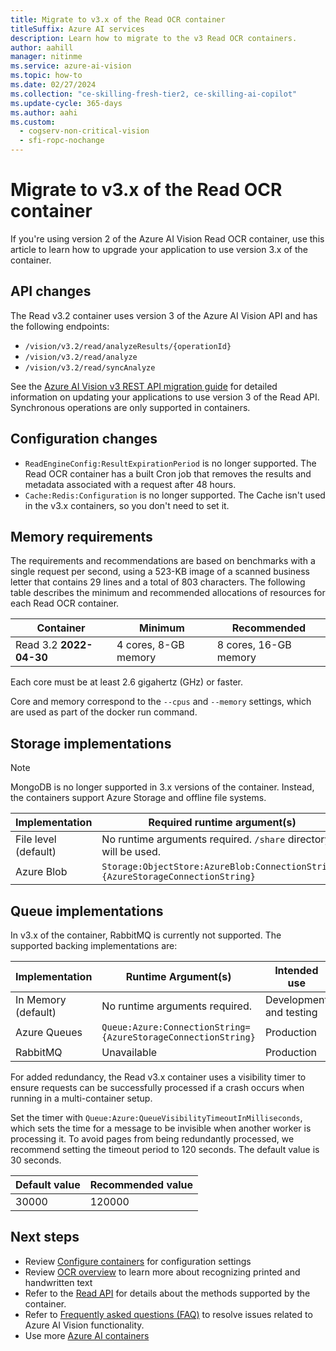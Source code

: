 ```yaml
---
title: Migrate to v3.x of the Read OCR container
titleSuffix: Azure AI services
description: Learn how to migrate to the v3 Read OCR containers. 
author: aahill
manager: nitinme
ms.service: azure-ai-vision
ms.topic: how-to
ms.date: 02/27/2024
ms.collection: "ce-skilling-fresh-tier2, ce-skilling-ai-copilot"
ms.update-cycle: 365-days
ms.author: aahi
ms.custom:
  - cogserv-non-critical-vision
  - sfi-ropc-nochange
---
```


# Migrate to v3.x of the Read OCR container

If you're using version 2 of the Azure AI Vision Read OCR container, use this article to learn how to upgrade your application to use version 3.x of the container.

## API changes

The Read v3.2 container uses version 3 of the Azure AI Vision API and has the following endpoints:

* `/vision/v3.2/read/analyzeResults/{operationId}`
* `/vision/v3.2/read/analyze`
* `/vision/v3.2/read/syncAnalyze`

See the [Azure AI Vision v3 REST API migration guide](./upgrade-api-versions.md) for detailed information on updating your applications to use version 3 of the Read API. Synchronous operations are only supported in containers.

## Configuration changes

* `ReadEngineConfig:ResultExpirationPeriod` is no longer supported. The Read OCR container has a built Cron job that removes the results and metadata associated with a request after 48 hours.
* `Cache:Redis:Configuration` is no longer supported. The Cache isn't used in the v3.x containers, so you don't need to set it.

## Memory requirements

The requirements and recommendations are based on benchmarks with a single request per second, using a 523-KB image of a scanned business letter that contains 29 lines and a total of 803 characters. The following table describes the minimum and recommended allocations of resources for each Read OCR container.

|Container  |Minimum | Recommended  |
|---------|---------|------|
|Read 3.2 **2022-04-30** | 4 cores, 8-GB memory | 8 cores, 16-GB memory |

Each core must be at least 2.6 gigahertz (GHz) or faster.

Core and memory correspond to the `--cpus` and `--memory` settings, which are used as part of the docker run command.

## Storage implementations

>[!NOTE]
> MongoDB is no longer supported in 3.x versions of the container. Instead, the containers support Azure Storage and offline file systems.

| Implementation |    Required runtime argument(s) |
|---------|---------|
|File level (default)    | No runtime arguments required. `/share` directory will be used. |
|Azure Blob    | `Storage:ObjectStore:AzureBlob:ConnectionString={AzureStorageConnectionString}` |

## Queue implementations

In v3.x of the container, RabbitMQ is currently not supported. The supported backing implementations are:

| Implementation | Runtime Argument(s) | Intended use |
|---------|---------|-------|
| In Memory (default) | No runtime arguments required. | Development and testing |
| Azure Queues | `Queue:Azure:ConnectionString={AzureStorageConnectionString}` | Production |
| RabbitMQ    | Unavailable | Production |

For added redundancy, the Read v3.x container uses a visibility timer to ensure requests can be successfully processed if a crash occurs when running in a multi-container setup. 

Set the timer with `Queue:Azure:QueueVisibilityTimeoutInMilliseconds`, which sets the time for a message to be invisible when another worker is processing it. To avoid pages from being redundantly processed, we recommend setting the timeout period to 120 seconds. The default value is 30 seconds.

| Default value | Recommended value |
|---------|---------|
| 30000 |    120000 |


## Next steps

* Review [Configure containers](computer-vision-resource-container-config.md) for configuration settings
* Review [OCR overview](overview-ocr.md) to learn more about recognizing printed and handwritten text
* Refer to the [Read API](/rest/api/computervision/read/read?view=rest-computervision-v3.2-preview&tabs=HTTP) for details about the methods supported by the container.
* Refer to [Frequently asked questions (FAQ)](FAQ.yml) to resolve issues related to Azure AI Vision functionality.
* Use more [Azure AI containers](../cognitive-services-container-support.md)
